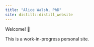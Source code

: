 ```yaml
---
title: "Alice Walsh, PhD"
site: distill::distill_website
---
```




Welcome! <span class="wave">👋</span> 

This is a work-in-progress personal site.
